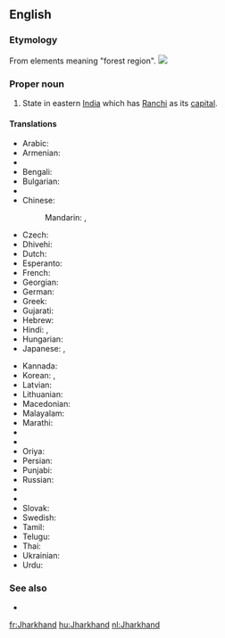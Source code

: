 ==English==
{{wikipedia}}

===Etymology===
From elements meaning "forest region".
[[Image:Jharkhand in India (disputed hatched).svg|thumb|]]

===Proper noun===
{{en-proper noun}}

# State in eastern [[India]] which has [[Ranchi]] as its [[capital]].

====Translations====
{{trans-top|state in eastern India}}
* Arabic: {{t-|ar|جهارخاند|m|tr=jarkhānd}}
* Armenian: {{t-|hy|Ջարքանդ|tr=J̌arkʿand|sc=Armn}}
* {{trreq|as}}
* Bengali: {{t-|bn|ঝাড়খণ্ড|sc=Beng|tr=jhāṛakhaṇḍ}}
* Bulgarian: {{t-|bg|Джаркханд|sc=Cyrl}}
* {{trreq|hne}}
* Chinese:
*: Mandarin: {{t|cmn|恰爾康得邦|sc=Hani}}, {{t|cmn|恰尔康得邦|tr=Qià'ěrkāngde-bāng|sc=Hani}}
* Czech: {{t-|cs|Džhárkhand}}
* Dhivehi: {{t-|dv|ޖަރްކަންދު|sc=Thaa|tr=jarkandu}}
* Dutch: {{t+|nl|Jharkhand}}
* Esperanto: {{t-|eo|Ĝharkhando}}
* French: {{t+|fr|Jharkhand|m}}
* Georgian: {{t-|ka|ჯარხანდი|sc=Geor}}
* German: {{t-|de|Jharkhand|n}}
* Greek: {{t-|el|Τζαρκάντ|sc=Grek|tr=Tzarkand}}
* Gujarati: {{t-|gu|ઝારખંડ|sc=Gujr|tr=jhārakhaṇḍ}}
* Hebrew: {{t-|he|ג'הרקאנד}}
* Hindi: {{t-|hi|झारखंड|tr=jhārkhaṇḍ}}, {{t+|hi|झारखण्ड|tr=jhārkhaṇḍ}}
* Hungarian: {{t+|hu|Dzshárkhand}}
* Japanese: {{t-|ja|ジャールカンド州|tr=Jārukando-shū}}, {{t-|ja|ジャールカンド|tr=Jārukando}}
{{trans-mid}}
* Kannada: {{t-|kn|ಝಾರ್ಖಂಡ್|sc=Knda|tr=jhārkhaṇḍ}}
* Korean: {{t-|ko|자르칸드 주|sc=Kore}}, {{t-|ko|자르칸드|sc=Kore}}
* Latvian: {{t-|lv|Džhārkhanda}}
* Lithuanian: {{t-|lt|Džarkandas}}
* Macedonian: {{t-|mk|Џарканд|sc=Cyrl}}
* Malayalam: {{t-|ml|ഝാർഖണ്ഡ്‌|sc=Mlym|tr=jhānkhaṇḍ‌}}
* Marathi: {{t-|mr|झारखंड|sc=Deva|tr=jhārakhaṇḍ}}
* {{trreq|lus}}
* {{trreq|ne}}
* Oriya: {{t-|or|ଝାଡ଼ଖଣ୍ଡ|sc=Orya|tr=jhāṛakhaṇḍ}}
* Persian: {{t-|fa|جارکند|sc=fa-Arab}}
* Punjabi: {{t-|pa|ਝਾਰਖੰਡ|sc=Guru|tr=jhārakhaḍ}}
* Russian: {{t-|ru|Джаркханд|m|tr=Džarkxánd}}
* {{trreq|sat}}
* {{trreq|sip}}
* Slovak: {{t-|sk|Džhárkhand}}
* Swedish: {{t-|sv|Jharkhand}}
* Tamil: {{t-|ta|சார்க்கண்ட்|sc=Taml|tr=cārkkaṇṭ}}
* Telugu: {{t+|te|జార్ఖండ్|sc=Telu|tr=jārkhaṇḍ}}
* Thai: {{t-|th|รัฐฌาร์ขัณฑ์|tr=rát chaakăn}}
* Ukrainian: {{t-|uk|Джхаркханд|sc=Cyrl|m|tr=Džxarkxánd}}
* Urdu: {{t-|ur|جھارکھنڈ}}
{{trans-bottom}}

===See also===
* {{list:states of India/en}}

[[fr:Jharkhand]]
[[hu:Jharkhand]]
[[nl:Jharkhand]]